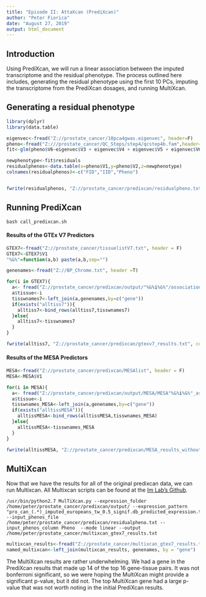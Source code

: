 ---
title: "Episode II: AttaXcan (PrediXcan)"
author: "Peter Fiorica"
date: "August 27, 2019"
output: html_document
---
## Introduction
Using PrediXcan, we will run a linear association between the imputed transcriptome and the residual phenotype. The process outlined here includes, generating the residual phenotype using the first 10 PCs, imputing the transcriptome from the PrediXcan dosages, and running MultiXcan.

## Generating a residual phenotype

```{r, eval=FALSE}
library(dplyr)
library(data.table)

eigenvec<-fread("Z://prostate_cancer/10pca4gwas.eigenvec", header=F)
pheno<-fread("Z:///prostate_cancer/QC_Steps/step4/qcstep4b.fam",header=F)
fit<-glm(pheno$V6~eigenvec$V3 + eigenvec$V4 + eigenvec$V5 + eigenvec$V6 + eigenvec$V7 + eigenvec$V8 + eigenvec$V9 + eigenvec$V10 + eigenvec$V11 + eigenvec$V12)

newphenotype<-fit$residuals
residualphenos<-data.table(x=pheno$V1,y=pheno$V2,z=newphenotype)
colnames(residualphenos)<-c("FID","IID","Pheno")


fwrite(residualphenos, "Z://prostate_cancer/predixcan/residualpheno.txt", sep = " ", quote = FALSE, col.names = TRUE, row.names = FALSE)
```

## Running PrediXcan
```
bash call_predixcan.sh
```
#### Results of the GTEx V7 Predictors
```{r, eval=FALSE}
GTEX7<-fread("Z://prostate_cancer/tissuelistV7.txt", header = F)
GTEX7<-GTEX7$V1
"%&%"=function(a,b) paste(a,b,sep="")

genenames<-fread("Z://BP_Chrome.txt", header =T)

for(i in GTEX7){
  a<- fread("Z://prostate_cancer/predixcan/output/"%&%i%&%"/association.txt", header = T)
  a$tissue<-i
  tisswnames7<-left_join(a,genenames,by=c("gene"))
  if(exists("alltiss7")){
    alltiss7<-bind_rows(alltiss7,tisswnames7)
  }else{
    alltiss7<-tisswnames7
  }
}

fwrite(alltiss7, "Z://prostate_cancer/predixcan/gtexv7_results.txt", col.names = T, row.names=F, sep = "\t", quote = F)
```

#### Results of the MESA Predictors
```{r, eval = FALSE}
MESA<-fread("Z://prostate_cancer/predixcan/MESAlist", header = F)
MESA<-MESA$V1

for(i in MESA){
  a<- fread("Z://prostate_cancer/predixcan/output/MESA/MESA"%&%i%&%"_association.txt/association.txt", header = T)
  a$tissue<-i
  tisswnames_MESA<-left_join(a,genenames,by=c("gene"))
  if(exists("alltissMESA")){
    alltissMESA<-bind_rows(alltissMESA,tisswnames_MESA)
  }else{
    alltissMESA<-tisswnames_MESA
  }
}

fwrite(alltissMESA, "Z://prostate_cancer/predixcan/MESA_results_without_ALL.txt", col.names = T, quote = F, sep = "\t", row.names = F)
```


## MultiXcan
Now that we have the results for all of the original predixcan data, we can run Multixcan.  All Multixcan scripts can be found at the [Im Lab's Github](https://github.com/hakyimlab/MetaXcan).
```
/usr/bin/python2.7 MulTiXcan.py --expression_folder /home/peter/prostate_cancer/predixcan/output/ --expression_pattern "pro_can_(.*)_imputed_europeans_tw_0.5_signif.db_predicted_expression.txt" --input_phenos_file /home/peter/prostate_cancer/predixcan/residualpheno.txt --input_phenos_column Pheno  --mode linear --output /home/peter/prostate_cancer/multixcan_gtex7_results.txt
```

```{r, eval = F}
multixcan_results<-fread("Z://prostate_cancer/multixcan_gtex7_results.txt", header =T)
named_multixcan<-left_join(multixcan_results, genenames, by = "gene")
```

The MultiXcan results are rather underwhelming.  We had a gene in the PrediXcan results that made up 14 of the top 16 gene-tissue pairs. It was not bonferroni significant, so we were hoping the MultiXcan might provide a significant p-value, but it did not.  The top MultiXcan gene had a large p-value that was not worth noting in the initial PrediXcan results.